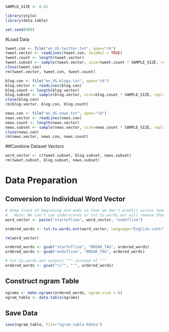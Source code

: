 ```r
SAMPLE_SIZE <- 0.02
```

```r
library(stylo)
library(data.table)
```

```r
set.seed(900)
```
#Load Data

```r
tweet.con <- file("en_US.twitter.txt", open="rb")
tweet.vector <- readLines(tweet.con, skipNul = TRUE)
tweet.count <- length(tweet.vector)
tweet.subset <- sample(tweet.vector, size=tweet.count * SAMPLE_SIZE, replace = FALSE)
close(tweet.con)
rm(tweet.vector, tweet.con, tweet.count)

blog.con <- file("en_US.blogs.txt", open="rb")
blog.vector <- readLines(blog.con)
blog.count <- length(blog.vector)
blog.subset <- sample(blog.vector, size=blog.count * SAMPLE_SIZE, replace = FALSE)
close(blog.con)
rm(blog.vector, blog.con, blog.count)

news.con <- file("en_US.news.txt", open="rb")
news.vector <- readLines(news.con)
news.count <- length(news.vector)
news.subset <- sample(news.vector, size=news.count * SAMPLE_SIZE, replace = FALSE)
close(news.con)
rm(news.vector, news.con, news.count)
```

##Combine Dataset Vectors

```r
word_vector <- c(tweet.subset, blog.subset, news.subset)
rm(tweet.subset, blog.subset, news.subset)
```

# Data Preparation

## Conversion to Individual Word Vector

```r
# Keep track of beginning and ends so that we don't predict across tweets/blogs/news articles
#   Note: We can't use underscores or txt.to.words.ext will remove them and make multiple words
word_vector <- paste("startofline", word_vector, "endofline")

ordered_words <- txt.to.words.ext(word_vector, language="English.contr", preserve.case = FALSE)

rm(word_vector)

ordered_words <- gsub("startofline", "BREAK_TAG", ordered_words)
ordered_words <- gsub("endofline", "BREAK_TAG", ordered_words)

# txt.to.words.ext outputs "^" instead of "'"
ordered_words <- gsub("\\^", "'", ordered_words)
```

## Construct ngram Table

```r
ngrams <- make.ngrams(ordered_words, ngram.size = 6)
ngram_table <- data.table(ngrams)
```

## Save Data

```r
save(ngram_table, file="ngram_table.Rdata")
```